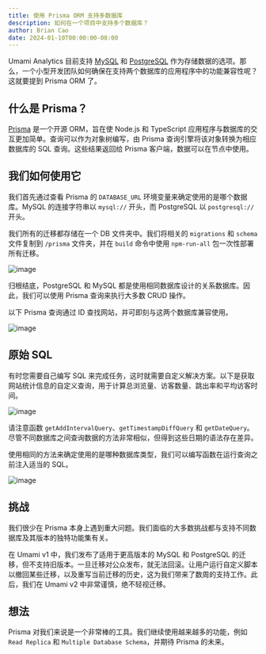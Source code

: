 ```yaml
---
title: 使用 Prisma ORM 支持多数据库
description: 如何在一个项目中支持多个数据库？
author: Brian Cao
date: 2024-01-10T00:00:00-08:00
---
```


Umami Analytics 目前支持 [MySQL](https://www.mysql.com/) 和 [PostgreSQL](https://www.postgresql.org/) 作为存储数据的选项。那么，一个小型开发团队如何确保在支持两个数据库的应用程序中的功能兼容性呢？这就要提到 Prisma ORM 了。

## 什么是 Prisma？

[Prisma](https://prisma.io) 是一个开源 ORM，旨在使 Node.js 和 TypeScript 应用程序与数据库的交互更加简单。查询可以作为对象树编写，由 Prisma 查询引擎将该对象转换为相应数据库的 SQL 查询。这些结果返回给 Prisma 客户端，数据可以在节点中使用。

## 我们如何使用它

我们首先通过查看 Prisma 的 `DATABASE_URL` 环境变量来确定使用的是哪个数据库。MySQL 的连接字符串以 `mysql://` 开头，而 PostgreSQL 以 `postgresql://` 开头。

我们所有的迁移都存储在一个 DB 文件夹中。我们将相关的 `migrations` 和 `schema` 文件复制到 `/prisma` 文件夹，并在 `build` 命令中使用 `npm-run-all` 包一次性部署所有迁移。

![image](/images/prisma-migration-folder.png)

归根结底，PostgreSQL 和 MySQL 都是使用相同数据库设计的关系数据库。因此，我们可以使用 Prisma 查询来执行大多数 CRUD 操作。

以下 Prisma 查询通过 ID 查找网站，并可即刻与这两个数据库兼容使用。

![image](/images/prisma-find-website.png)

## 原始 SQL

有时您需要自己编写 SQL 来完成任务，这时就需要自定义解决方案。以下是获取网站统计信息的自定义查询，用于计算总浏览量、访客数量、跳出率和平均访客时间。

![image](/images/prisma-query-example.png)

请注意函数 `getAddIntervalQuery`、`getTimestampDiffQuery` 和 `getDateQuery`。尽管不同数据库之间查询数据的方法非常相似，但得到这些日期的语法存在差异。

使用相同的方法来确定使用的是哪种数据库类型，我们可以编写函数在运行查询之前注入适当的 SQL。

![image](/images/prisma-function-example.png)

## 挑战

我们很少在 Prisma 本身上遇到重大问题。我们面临的大多数挑战都与支持不同数据库及其版本的独特功能集有关。

在 Umami v1 中，我们发布了适用于更高版本的 MySQL 和 PostgreSQL 的迁移，但不支持旧版本。一旦迁移对公众发布，就无法回滚。让用户运行自定义脚本以撤回某些迁移，以及重写当前迁移的历史，这为我们带来了数周的支持工作。此后，我们在 Umami v2 中非常谨慎，绝不轻视迁移。

## 想法

Prisma 对我们来说是一个非常棒的工具。我们继续使用越来越多的功能，例如 `Read Replica` 和 `Multiple Database Schema`，并期待 Prisma 的未来。